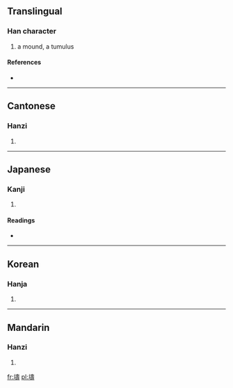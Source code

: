 ==Translingual==

===Han character===
{{Han char|rn=32|rad=土|as=14|sn=17|four=4414<sub>1</sub>|canj=土土弓戈 (GGNI)}}

# a mound, a tumulus

====References====
* {{Han ref|kx=0241.110|dkj=05558|dj=0481.010|hdz=10494.130|uh=58D4|ud=22740|bh=ECCB|bd=60619}}

----

==Cantonese==

===Hanzi===
{{yue-hanzi|jyut=|y=dou2}}

# {{defn|Cantonese|sort=土14}}

----

==Japanese==

===Kanji===
{{ja-kanji|grade=|rs=土14}}

# {{defn|Japanese|sort=土14}}

====Readings====
* {{ja-readings|on=[[たう]] (tau)|kun=[[とりで]] (toride), [[つか]] (tsuka), [[おか]] (oka), [[つつみ]] (tsutsumi)}}

----

==Korean==

===Hanja===
{{ko-hanja|hangeul=도|rv=do|mr=to}}

# {{defn|Korean|sort=土14}}

----

==Mandarin==

===Hanzi===
{{cmn-hanzi|pin=[[dǎo]] ([[dao3]]), [[léi]] ([[lei2]]), [[lèi]] ([[lei4]]), [[lǜ]] ([[lü4]])|wg=tao<sup>3</sup>, lei<sup>2</sup>, lei<sup>4</sup>, lü<sup>4</sup>}}

# {{defn|Mandarin|sort=土14}}

[[fr:壔]]
[[pl:壔]]